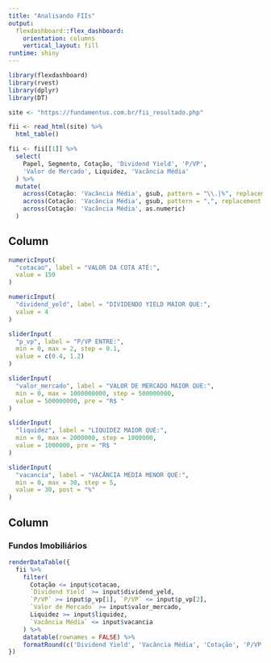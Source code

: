 ```yaml
---
title: "Analisando FIIs"
output: 
  flexdashboard::flex_dashboard:
    orientation: columns
    vertical_layout: fill
runtime: shiny
---
```


```r
library(flexdashboard)
library(rvest)
library(dplyr)
library(DT)

site <- "https://fundamentus.com.br/fii_resultado.php"

fii <- read_html(site) %>%
  html_table()

fii <- fii[[1]] %>%
  select(
    Papel, Segmento, Cotação, 'Dividend Yield', 'P/VP',
    'Valor de Mercado', Liquidez, 'Vacância Média'
  ) %>%
  mutate(
    across(Cotação: 'Vacância Média', gsub, pattern = "\\.|%", replacement = ""),
    across(Cotação: 'Vacância Média', gsub, pattern = ",", replacement = "."),
    across(Cotação: 'Vacância Média', as.numeric)
  )
```

Column {.sidebar}
-----------------------------------------------------------------------

```r
numericInput(
  "cotacao", label = "VALOR DA COTA ATÉ:",
  value = 150
)

numericInput(
  "dividend_yeld", label = "DIVIDENDO YIELD MAIOR QUE:",
  value = 4
)

sliderInput(
  "p_vp", label = "P/VP ENTRE:",
  min = 0, max = 2, step = 0.1,
  value = c(0.4, 1.2)
)

sliderInput(
  "valor_mercado", label = "VALOR DE MERCADO MAIOR QUE:",
  min = 0, max = 1000000000, step = 500000000,
  value = 500000000, pre = "R$ "
)

sliderInput(
  "liquidez", label = "LIQUIDEZ MAIOR QUE:",
  min = 0, max = 2000000, step = 1000000,
  value = 1000000, pre = "R$ "
)

sliderInput(
  "vacancia", label = "VACÂNCIA MÉDIA MENOR QUE:",
  min = 0, max = 30, step = 5,
  value = 30, post = "%"
)
```

Column
-----------------------------------------------------------------------

### Fundos Imobiliários

```r
renderDataTable({
  fii %>% 
    filter(
      Cotação <= input$cotacao,
      `Dividend Yield` >= input$dividend_yeld,
      `P/VP` >= input$p_vp[1], `P/VP` <= input$p_vp[2],
      `Valor de Mercado` >= input$valor_mercado,
      Liquidez >= input$liquidez,
      `Vacância Média` <= input$vacancia
    ) %>% 
    datatable(rownames = FALSE) %>% 
    formatRound(c('Dividend Yield', 'Vacância Média', 'Cotação', 'P/VP'), digits = 2)
})
```
